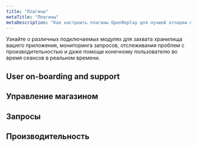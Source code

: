 ```yaml
---
title: "Плагины"
metaTitle: "Плагины"
metaDescription: "Как настроить плагины OpenReplay для лучшей отладки приложения и помощи конечным пользователям."
---
```


Узнайте о различных подключаемых модулях для захвата хранилища вашего приложения, мониторинга запросов, отслеживания проблем с производительностью и даже помощи конечному пользователю во время сеансов в реальном времени.
## User on-boarding and support
<div class="grid grid-cols-1 md:grid-cols-1 lg:grid-cols-1 gap-3">
<ORCard url="/plugins/assist" title="Assist" description="Подключите и поддержите своих конечных пользователей с помощью живого экрана и видео/голоса (WebRTC)." />
</div>

## Управление магазином
<div class="grid grid-cols-2 md:grid-cols-4 lg:grid-cols-5 gap-4 card">
<IconText url="/plugins/redux" title="Redux"/>
<IconText url="/plugins/vuex" title="VueX"/>
<IconText url="/plugins/pinia" title="Pinia" />
<IconText url="/plugins/ngrx" title="ngRx" />
<IconText url="/plugins/zustand" title="Zustand" />
</div>

## Запросы
<div class="grid grid-cols-1 md:grid-cols-2 lg:grid-cols-12 gap-3">
<ORCard url="/plugins/fetch" title="Fetch"  width="30" description="Track fetch requests and responses." width="30"/>
<ORCard url="/plugins/axios" title="Axios"  width="30" description="Track axios (XHR) requests and responses." width="30"/>
<ORCard url="/plugins/graphql" title="GraphQL"  width="30" description="Debug GraphQL queries (Apollo and Relay)" width="30"/>
</div>

## Производительность
<div class="grid grid-cols-1 md:grid-cols-1 lg:grid-cols-1 gap-3">
<ORCard url="/plugins/profiler" title="Profiler"   description="Отслеживайте производительность JS-функций."/>
</div>
